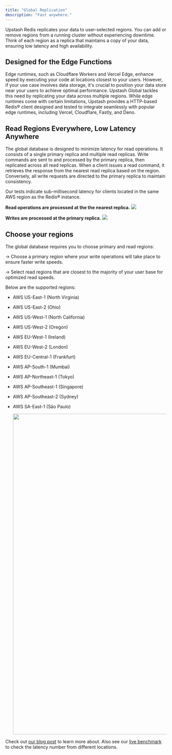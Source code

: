 ```yaml
---
title: "Global Replication"
description: "Fast anywhere."
---
```


Upstash Redis replicates your data to user-selected regions. You can add or remove regions from a running cluster without experiencing downtime. Think of each region as a replica that maintains a copy of your data, ensuring low latency and high availability.

## Designed for the Edge Functions
Edge runtimes, such as Cloudflare Workers and Vercel Edge, enhance speed by executing your code at locations closest to your users. However, if your use case involves data storage, it's crucial to position your data store near your users to achieve optimal performance. Upstash Global tackles this need by replicating your data across multiple regions. While edge runtimes come with certain limitations, Upstash provides a HTTP-based Redis® client designed and tested to integrate seamlessly with popular edge runtimes, including Vercel, Cloudflare, Fastly, and Deno.

## Read Regions Everywhere, Low Latency Anywhere
The global database is designed to minimize latency for read operations. It consists of a single primary replica and multiple read replicas. Write commands are sent to and processed by the primary replica, then replicated across all read replicas. When a client issues a read command, it retrieves the response from the nearest read replica based on the region. Conversely, all write requests are directed to the primary replica to maintain consistency.

Our tests indicate sub-millisecond latency for clients located in the same AWS region as the Redis® instance.

**Read operations are processed at the the nearest replica.**
<img src="https://upstash.com/blog/global2/reads.png" />

**Writes are processed at the primary replica.**
<img src="https://upstash.com/blog/global2/writes.png" />



## Choose your regions
The global database requires you to choose primary and read regions:

→ Choose a primary region where your write operations will take place to ensure faster write speeds.

→ Select read regions that are closest to the majority of your user base for optimized read speeds.

Below are the supported regions:

- AWS US-East-1 (North Virginia)
- AWS US-East-2 (Ohio)
- AWS US-West-1 (North California)
- AWS US-West-2 (Oregon)
- AWS EU-West-1 (Ireland)
- AWS EU-West-2 (London)
- AWS EU-Central-1 (Frankfurt)
- AWS AP-South-1 (Mumbai)
- AWS AP-Northeast-1 (Tokyo)
- AWS AP-Southeast-1 (Singapore)
- AWS AP-Southeast-2 (Sydney)
- AWS SA-East-1 (São Paulo)

    <img src="/img/globaldb/map2.png" width="1000" />

Check out [our blog post](https://upstash.com/blog/global-database) to learn more about. Also see our [live benchmark](https://latency.upstash.com/) to check the latency number from different locations.
